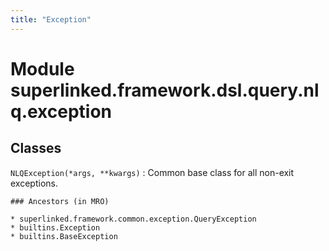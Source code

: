 ```yaml
---
title: "Exception"
---
```


Module superlinked.framework.dsl.query.nlq.exception
====================================================

Classes
-------

`NLQException(*args, **kwargs)`
:   Common base class for all non-exit exceptions.

    ### Ancestors (in MRO)

    * superlinked.framework.common.exception.QueryException
    * builtins.Exception
    * builtins.BaseException